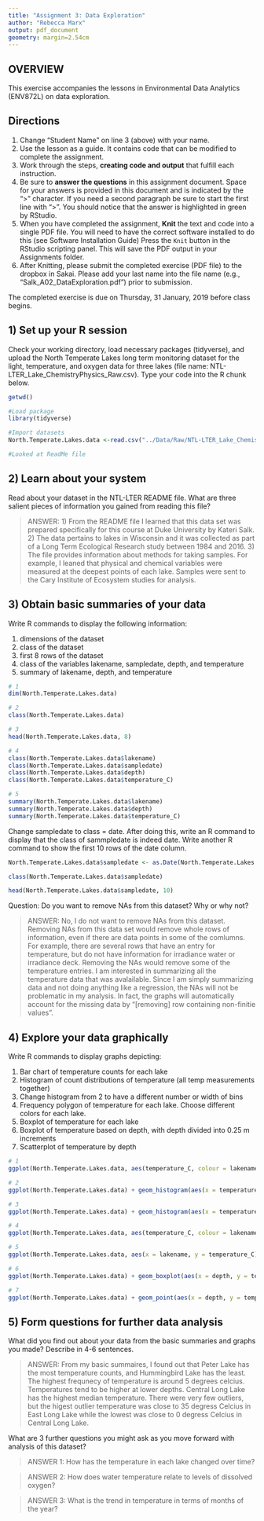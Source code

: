 ```yaml
---
title: "Assignment 3: Data Exploration"
author: "Rebecca Marx"
output: pdf_document
geometry: margin=2.54cm
---
```


## OVERVIEW

This exercise accompanies the lessons in Environmental Data Analytics (ENV872L) on data exploration. 

## Directions
1. Change "Student Name" on line 3 (above) with your name.
2. Use the lesson as a guide. It contains code that can be modified to complete the assignment.
3. Work through the steps, **creating code and output** that fulfill each instruction.
4. Be sure to **answer the questions** in this assignment document.
Space for your answers is provided in this document and is indicated by the ">" character.
If you need a second paragraph be sure to start the first line with ">".
You should notice that the answer is highlighted in green by RStudio. 
6. When you have completed the assignment, **Knit** the text and code into a single PDF file.
You will need to have the correct software installed to do this (see Software Installation Guide)
Press the `Knit` button in the RStudio scripting panel.
This will save the PDF output in your Assignments folder.
8. After Knitting, please submit the completed exercise (PDF file) to the dropbox in Sakai. Please add your last name into the file name (e.g., "Salk_A02_DataExploration.pdf") prior to submission.

The completed exercise is due on Thursday, 31 January, 2019 before class begins.

## 1) Set up your R session

Check your working directory, load necessary packages (tidyverse), and upload the North Temperate Lakes long term monitoring dataset for the light, temperature, and oxygen data for three lakes (file name: NTL-LTER_Lake_ChemistryPhysics_Raw.csv). Type your code into the R chunk below.
```r
getwd()

#Load package
library(tidyverse)

#Import datasets
North.Temperate.Lakes.data <-read.csv("../Data/Raw/NTL-LTER_Lake_ChemistryPhysics_Raw.csv")

#Looked at ReadMe file

```

## 2) Learn about your system

Read about your dataset in the NTL-LTER README file. What are three salient pieces of information you gained from reading this file?

> ANSWER: 1) From the README file I learned that this data set was prepared specifically for this course at Duke University by Kateri Salk.
2) The data pertains to lakes in Wisconsin and it was collected as part of a Long Term Ecological Research study between 1984 and 2016. 
3) The file provides information about methods for taking samples. For example, I leaned that physical and chemical variables were measured at the deepest points of each lake. Samples were sent to the Cary Institute of Ecosystem studies for analysis. 


## 3) Obtain basic summaries of your data

Write R commands to display the following information: 

1. dimensions of the dataset
2. class of the dataset
3. first 8 rows of the dataset
4. class of the variables lakename, sampledate, depth, and temperature
5. summary of lakename, depth, and temperature

```r
# 1
dim(North.Temperate.Lakes.data)

# 2 
class(North.Temperate.Lakes.data)

# 3 
head(North.Temperate.Lakes.data, 8)

# 4 
class(North.Temperate.Lakes.data$lakename)
class(North.Temperate.Lakes.data$sampledate)
class(North.Temperate.Lakes.data$depth)
class(North.Temperate.Lakes.data$temperature_C)

# 5 
summary(North.Temperate.Lakes.data$lakename)
summary(North.Temperate.Lakes.data$depth)
summary(North.Temperate.Lakes.data$temperature_C)
```

Change sampledate to class = date. After doing this, write an R command to display that the class of sammpledate is indeed date. Write another R command to show the first 10 rows of the date column. 

```r
North.Temperate.Lakes.data$sampledate <- as.Date(North.Temperate.Lakes.data$sampledate, format = "%m/%d/%y")

class(North.Temperate.Lakes.data$sampledate)

head(North.Temperate.Lakes.data$sampledate, 10)
```
 
Question: Do you want to remove NAs from this dataset? Why or why not?

> ANSWER: No, I do not want to remove NAs from this dataset. Removing NAs from this data set would remove whole rows of information, even if there are data points in some of the comlumns. For example, there are several rows that have an entry for temperature, but do not have information for irradiance water or irradiance deck. Removing the NAs would remove some of the temperature entries. I am interested in summarizing all the temperature data that was avalailable. Since I am simply summarizing data and not doing anything like a regression, the NAs will not be problematic in my analysis. In fact, the graphs will automatically account for the missing data by "[removing] row containing non-finitie values".  


## 4) Explore your data graphically

Write R commands to display graphs depicting: 

1. Bar chart of temperature counts for each lake
2. Histogram of count distributions of temperature (all temp measurements together)
3. Change histogram from 2 to have a different number or width of bins
4. Frequency polygon of temperature for each lake. Choose different colors for each lake.
5. Boxplot of temperature for each lake
6. Boxplot of temperature based on depth, with depth divided into 0.25 m increments
7. Scatterplot of temperature by depth

```r
# 1 
ggplot(North.Temperate.Lakes.data, aes(temperature_C, colour = lakename)) + geom_bar()

# 2
ggplot(North.Temperate.Lakes.data) + geom_histogram(aes(x = temperature_C))

# 3
ggplot(North.Temperate.Lakes.data) + geom_histogram(aes(x = temperature_C), binwidth = .5)

# 4
ggplot(North.Temperate.Lakes.data, aes(temperature_C, colour = lakename)) + geom_freqpoly (binwidth = 1)

# 5
ggplot(North.Temperate.Lakes.data, aes(x = lakename, y = temperature_C)) + geom_boxplot()

# 6
ggplot(North.Temperate.Lakes.data) + geom_boxplot(aes(x = depth, y = temperature_C, group = cut_width(depth, .25)))

# 7 
ggplot(North.Temperate.Lakes.data) + geom_point(aes(x = depth, y = temperature_C))

```
## 5) Form questions for further data analysis

What did you find out about your data from the basic summaries and graphs you made? Describe in 4-6 sentences.

> ANSWER: From my basic summaires, I found out that Peter Lake has the most temperature counts, and Hummingbird Lake has the least. The highest frequnecy of temperature is around 5 degrees celcius. Temperatures tend to be higher at lower depths. Central Long Lake has the highest median temperature. There were very few outliers, but the higest outlier temperature was close to 35 degress Celcius in East Long Lake while the lowest was close to 0 degress Celcius in Central Long Lake.

What are 3 further questions you might ask as you move forward with  analysis of this dataset?

> ANSWER 1: How has the temperature in each lake changed over time? 

> ANSWER 2: How does water temperature relate to levels of dissolved oxygen? 

> ANSWER 3: What is the trend in temperature in terms of months of the year? 
